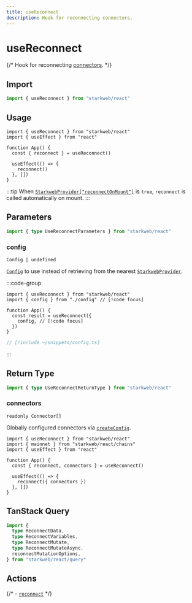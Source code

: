 ```yaml
---
title: useReconnect
description: Hook for reconnecting connectors.
---
```


# useReconnect

{/* Hook for reconnecting [connectors](/core/api/connectors). */}

## Import

```ts
import { useReconnect } from "starkweb/react"
```

## Usage

```tsx [index.tsx]
import { useReconnect } from "starkweb/react"
import { useEffect } from "react"

function App() {
  const { reconnect } = useReconnect()

  useEffect(() => {
    reconnect()
  }, [])
}
```

:::tip
When [`StarkwebProvider["reconnectOnMount"]`](/react/api/StarkwebProvider#reconnectonmount) is `true`, `reconnect` is called automatically on mount.
:::

## Parameters

```ts
import { type UseReconnectParameters } from "starkweb/react"
```

### config

`Config | undefined`

[`Config`](/react/api/createConfig#config) to use instead of retrieving from the nearest [`StarkwebProvider`](/react/api/StarkwebProvider).

:::code-group
```tsx [index.tsx]
import { useReconnect } from "starkweb/react"
import { config } from "./config" // [!code focus]

function App() {
  const result = useReconnect({
    config, // [!code focus]
  })
}
```

```ts [config.ts]
// [!include ~/snippets/config.ts]
```
:::


<MutationOptions mutate="reconnect" TError="ReconnectErrorType" TVariables="{ connectors?: (CreateConnectorFn | Connector)[] | undefined; }" TData="{ accounts: readonly [Address, ...Address[]]; chainId: number; connector: Connector }" />

## Return Type

```ts
import { type UseReconnectReturnType } from "starkweb/react"
```

### connectors

`readonly Connector[]`

Globally configured connectors via [`createConfig`](/react/api/createConfig#connectors).

```tsx [index.tsx]
import { useReconnect } from "starkweb/react"
import { mainnet } from "starkweb/react/chains"
import { useEffect } from "react"

function App() {
  const { reconnect, connectors } = useReconnect()

  useEffect(() => {
    reconnect({ connectors })
  }, [])
}
```


<MutationResult mutate="reconnect" TError="ReconnectErrorType" TVariables="{ connectors?: (CreateConnectorFn | Connector)[] | undefined; }" TData="{ accounts: readonly [Address, ...Address[]]; chainId: number; connector: Connector }" />

## TanStack Query

```ts
import {
  type ReconnectData,
  type ReconnectVariables,
  type ReconnectMutate,
  type ReconnectMutateAsync,
  reconnectMutationOptions,
} from "starkweb/react/query"
```

## Actions

{/* - [`reconnect`](/core/actions/reconnect) */}

